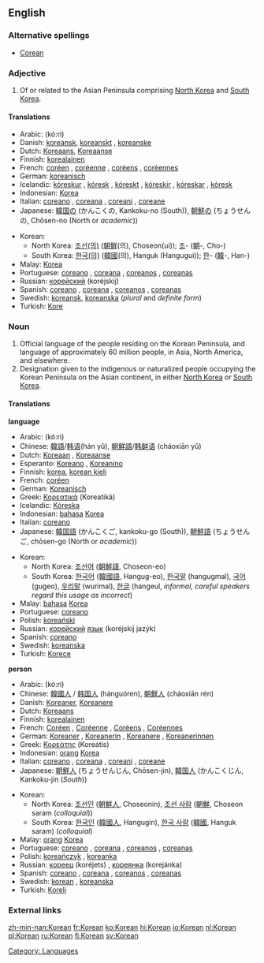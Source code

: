 {{interwiktionary|code=ko}}
{{see|korean}}
==English==
{{wikipedia}}
===Alternative spellings===
*[[Corean]]

===Adjective===
{{en-adj}}

# Of or related to the Asian Peninsula comprising [[North Korea]] and [[South Korea]].

====Translations====
{{top}}
*Arabic: {{ARchar|[[كوري]]}} (kó:ri) {{m}}
*Danish: [[koreansk]], [[koreanskt]] {{n}}, [[koreanske]] {{p}}
*Dutch: [[Koreaans]], [[Koreaanse]]
*Finnish: [[korealainen]]
*French: [[coréen]] {{m}}, [[coréenne]] {{f}}, [[coréens]] {{m}} {{p}}, [[coréennes]] {{f}} {{p}}
*German: [[koreanisch]]
*Icelandic: [[kóreskur]] {{m}}, [[kóresk]] {{f}}, [[kóreskt]] {{n}}, [[kóreskir]] {{m}} {{p}}, [[kóreskar]] {{f}} {{p}}, [[kóresk]] {{n}} {{p}}
*Indonesian: [[Korea]]
*Italian: [[coreano]] {{m}}, [[coreana]] {{f}}, [[coreani]] {{m}}, [[coreane]] {{f}} {{p}}
*Japanese: [[韓国]][[の]] (かんこくの, Kankoku-no (South)), [[朝鮮]][[の]] (ちょうせんの, Chōsen-no (North or ''academic''))
{{mid}}
*Korean:
**North Korea: [[조선]][[의|(의)]] ([[朝鮮]](의), Choseon(ui)); [[조]]- ([[朝]]-, Cho-)
**South Korea: [[한국]][[의|(의)]] ([[韓國]](의), Hanguk (Hangugui)); [[한]]- ([[韓]]-, Han-)
*Malay: [[Korea]]
*Portuguese: [[coreano]] {{m}}, [[coreana]] {{f}}, [[coreanos]] {{m}} {{p}}, [[coreanas]] {{f}} {{p}}
*Russian: [[корейский]] (koréjskij)
*Spanish: [[coreano]] {{m}}, [[coreana]] {{f}}, [[coreanos]] {{m}} {{p}}, [[coreanas]] {{f}} {{p}}
*Swedish: [[koreansk]], [[koreanska]] (''plural'' and ''definite form'')
*Turkish: [[Kore]] 
{{bottom}}

===Noun===
{{en-noun}}

# Official language of the people residing on the Korean Peninsula, and language of approximately 60 million people, in Asia, North America, and elsewhere.
# Designation given to the indigenous or naturalized people occupying the Korean Peninsula on the Asian continent, in either [[North Korea]] or [[South Korea]].

====Translations====
'''language'''
{{top}}
*Arabic: {{ARchar|[[كوري]]}} (kó:ri) {{m}}
*Chinese: [[韓語]]/[[韩语]](hán yǔ), [[朝鮮語]]/[[韩鲜语]] (cháoxiān yǔ)
*Dutch: [[Koreaan]] {{m}}, [[Koreaanse]] {{f}}
*Esperanto: [[Koreano]] {{m}}, [[Koreanino]]  {{f}}
*Finnish: [[korea]], [[korean kieli]]
*French: [[coréen]] {{m}}
*German: [[Koreanisch]]
*Greek: [[Κορεατικά]] (Koreatiká)
*Icelandic: [[Kóreska]]
*Indonesian: [[bahasa]] [[Korea]]
*Italian: [[coreano]]
*Japanese: [[韓国語]] (かんこくご, kankoku-go (South)), [[朝鮮語]] (ちょうせんご, chōsen-go (North or ''academic''))
{{mid}}
*Korean:
**North Korea: [[조선어]] ([[朝鮮語]], Choseon-eo)
**South Korea: [[한국어]] ([[韓國語]], Hangug-eo), [[한국말]] (hangugmal), [[국어]] (gugeo), [[우리말]] (wurimal), [[한글]] (hangeul, ''informal, careful speakers regard this usage as incorrect'')
*Malay: [[bahasa]] [[Korea]]
*Portuguese: [[coreano]] {{m}}
*Polish: [[koreański]] {{m}}
*Russian: [[корейский]] [[язык]] (koréjskij jazýk) {{m}}
*Spanish: [[coreano]] 
*Swedish: [[koreanska]] {{f}}
*Turkish: [[Korece]]
{{bottom}}

'''person'''
{{top}}
*Arabic: {{ARchar|[[كوري]]}} (kó:ri) {{m}}
*Chinese: [[韓國人]] / [[韩国人]] (hánguóren), [[朝鮮人]] (cháoxiān rén)
*Danish: [[Koreaner]], [[Koreanere]] {{p}}
*Dutch: [[Koreaans]] {{n}}
*Finnish: [[korealainen]]
*French: [[Coréen]] {{m}}, [[Coréenne]] {{f}}, [[Coréens]] {{m}} {{p}}, [[Coréennes]] {{f}} {{p}}
*German: [[Koreaner]] {{m}}, [[Koreanerin]] {{f}}, [[Koreanere]] {{m}} {{p}}, [[Koreanerinnen]] {{f}} {{p}}
*Greek: [[Κορεάτης]] (Koreátis)
*Indonesian: [[orang]] [[Korea]]
*Italian: [[coreano]] {{m}}, [[coreana]] {{f}}, [[coreani]] {{m}} {{p}}, [[coreane]] {{f}} {{p}}
*Japanese: [[朝鮮人]] (ちょうせんじん, Chōsen-jin), [[韓国人]] (かんこくじん, Kankoku-jin (''South''))
{{mid}}
*Korean:
**North Korea: [[조선인]] ([[朝鮮人]], Choseonin), [[조선 사람]] ([[朝鮮]], Choseon saram (''colloquial''))
**South Korea: [[한국인]] ([[韓國人]], Hangugin), [[한국 사람]] ([[韓國]], Hanguk saram) (''colloquial'')
*Malay: [[orang]] [[Korea]]
*Portuguese: [[coreano]] {{m}}, [[coreana]] {{f}}, [[coreanos]] {{m}} {{p}}, [[coreanas]] {{f}} {{p}}
*Polish: [[koreańczyk]] {{m}}, [[koreanka]] {{f}}
*Russian: [[кореец]] (koréjets) {{m}}, [[кореянка]] (korejánka) {{f}}
*Spanish: [[coreano]] {{m}}, [[coreana]] {{f}}, [[coreanos]] {{m}} {{p}}, [[coreanas]] {{f}} {{p}}
*Swedish: [[#Swedish|korean]] {{m}}, [[koreanska]] {{f}}
*Turkish: [[Koreli]]
{{bottom}}

===External links===
{{ethnologue|code=kor}}

[[Category: Languages]]

[[zh-min-nan:Korean]]
[[fr:Korean]]
[[ko:Korean]]
[[hi:Korean]]
[[io:Korean]]
[[nl:Korean]]
[[pl:Korean]]
[[ru:Korean]]
[[fi:Korean]]
[[sv:Korean]]